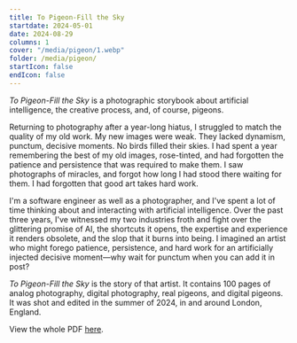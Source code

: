 ```yaml
---
title: To Pigeon-Fill the Sky
startdate: 2024-05-01
date: 2024-08-29
columns: 1
cover: "/media/pigeon/1.webp"
folder: /media/pigeon/
startIcon: false
endIcon: false
---
```


_To Pigeon-Fill the Sky_ is a photographic storybook about artificial intelligence, the creative process, and, of course, pigeons.

Returning to photography after a year-long hiatus, I struggled to match the quality of my old work. My new images were weak. They lacked dynamism, punctum, decisive moments. No birds filled their skies. I had spent a year remembering the best of my old images, rose-tinted, and had forgotten the patience and persistence that was required to make them. I saw photographs of miracles, and forgot how long I had stood there waiting for them. I had forgotten that good art takes hard work.

I'm a software engineer as well as a photographer, and I've spent a lot of time thinking about and interacting with artificial intelligence. Over the past three years, I've witnessed my two industries froth and fight over the glittering promise of AI, the shortcuts it opens, the expertise and experience it renders obsolete, and the slop that it burns into being. I imagined an artist who might forego patience, persistence, and hard work for an artificially injected decisive moment—why wait for punctum when you can add it in post?

_To Pigeon-Fill the Sky_ is the story of that artist. It contains 100 pages of analog photography, digital photography, real pigeons, and digital pigeons. It was shot and edited in the summer of 2024, in and around London, England.

View the whole PDF [here](/pigeon.pdf).